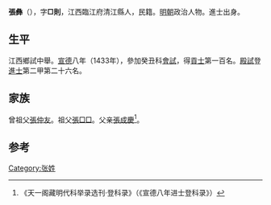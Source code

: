 {{Otheruses|other=名为张彝的其他人物|张彝}}

'''張彝'''（{{bd|1399年||？}}），字'''□則'''，江西臨江府清江縣人，民籍。[[明朝|明朝]]政治人物。進士出身。

== 生平 ==
江西鄉試中舉。[[宣德|宣德]]八年（1433年），參加癸丑科[[會試|會試]]，得[[貢士|貢士]]第一百名。[[殿試|殿試]]登[[進士|進士]]第二甲第二十六名。

== 家族 ==
曾祖父[[張仲友|張仲友]]。祖父[[張□□|張□□]]。父亲[[張成慶|張成慶]]<ref>《天一阁藏明代科举录选刊·登科录》（《宣德八年进士登科录》）</ref>。

==参考==
{{reflist}}

{{宣德八年癸丑科殿試金榜}}

{{Authority control}}

{{DEFAULTSORT:}}
[[Category:张姓|Category:张姓]]


{{明朝人物小作品}}